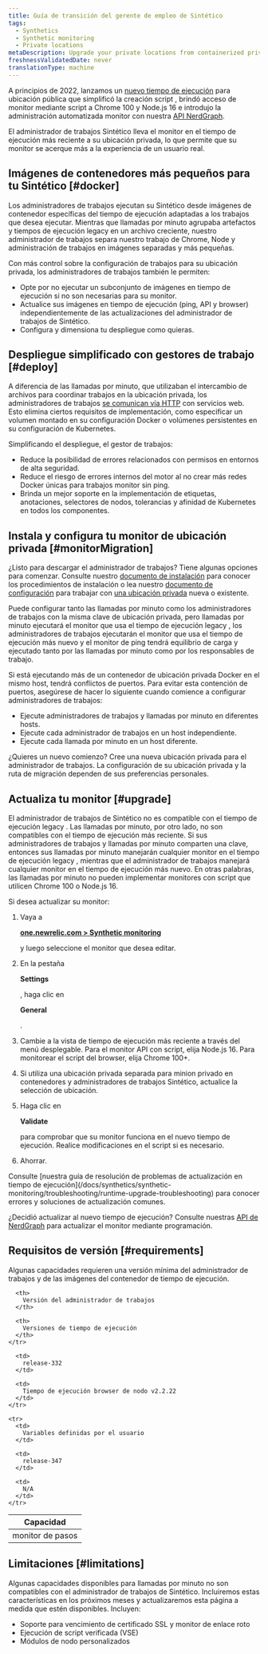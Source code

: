 ```yaml
---
title: Guía de transición del gerente de empleo de Sintético
tags:
  - Synthetics
  - Synthetic monitoring
  - Private locations
metaDescription: Upgrade your private locations from containerized private minion (CPM) to the synthetics job manager
freshnessValidatedDate: never
translationType: machine
---
```


A principios de 2022, lanzamos un [nuevo tiempo de ejecución](/docs/synthetics/synthetic-monitoring/using-monitors/new-runtime) para ubicación pública que simplificó la creación script , brindó acceso de monitor mediante script a Chrome 100 y Node.js 16 e introdujo la administración automatizada monitor con nuestra [API NerdGraph](/docs/apis/nerdgraph/examples/nerdgraph-synthetics-tutorial).

El administrador de trabajos Sintético lleva el monitor en el tiempo de ejecución más reciente a su ubicación privada, lo que permite que su monitor se acerque más a la experiencia de un usuario real.

## Imágenes de contenedores más pequeños para tu Sintético [#docker]

Los administradores de trabajos ejecutan su Sintético desde imágenes de contenedor específicas del tiempo de ejecución adaptadas a los trabajos que desea ejecutar. Mientras que llamadas por minuto agrupaba artefactos y tiempos de ejecución legacy en un archivo creciente, nuestro administrador de trabajos separa nuestro trabajo de Chrome, Node y administración de trabajos en imágenes separadas y más pequeñas.

Con más control sobre la configuración de trabajos para su ubicación privada, los administradores de trabajos también le permiten:

* Opte por no ejecutar un subconjunto de imágenes en tiempo de ejecución si no son necesarias para su monitor.
* Actualice sus imágenes en tiempo de ejecución (ping, API y browser) independientemente de las actualizaciones del administrador de trabajos de Sintético.
* Configura y dimensiona tu despliegue como quieras.

## Despliegue simplificado con gestores de trabajo [#deploy]

A diferencia de las llamadas por minuto, que utilizaban el intercambio de archivos para coordinar trabajos en la ubicación privada, los administradores de trabajos [se comunican vía HTTP](/docs/synthetics/synthetic-monitoring/private-locations/install-job-manager) con servicios web. Esto elimina ciertos requisitos de implementación, como especificar un volumen montado en su configuración Docker o volúmenes persistentes en su configuración de Kubernetes.

Simplificando el despliegue, el gestor de trabajos:

* Reduce la posibilidad de errores relacionados con permisos en entornos de alta seguridad.
* Reduce el riesgo de errores internos del motor al no crear más redes Docker únicas para trabajos monitor sin ping.
* Brinda un mejor soporte en la implementación de etiquetas, anotaciones, selectores de nodos, tolerancias y afinidad de Kubernetes en todos los componentes.

## Instala y configura tu monitor de ubicación privada [#monitorMigration]

¿Listo para descargar el administrador de trabajos? Tiene algunas opciones para comenzar. Consulte nuestro [documento de instalación](/docs/synthetics/synthetic-monitoring/private-locations/install-job-manager) para conocer los procedimientos de instalación o lea nuestro [documento de configuración](/docs/synthetics/synthetic-monitoring/private-locations/job-manager-configuration) para trabajar con [una ubicación privada](/docs/synthetics/synthetic-monitoring/private-locations/private-locations-overview-monitor-internal-sites-add-new-locations) nueva o existente.

Puede configurar tanto las llamadas por minuto como los administradores de trabajos con la misma clave de ubicación privada, pero llamadas por minuto ejecutará el monitor que usa el tiempo de ejecución legacy , los administradores de trabajos ejecutarán el monitor que usa el tiempo de ejecución más nuevo y el monitor de ping tendrá equilibrio de carga y ejecutado tanto por las llamadas por minuto como por los responsables de trabajo.

Si está ejecutando más de un contenedor de ubicación privada Docker en el mismo host, tendrá conflictos de puertos. Para evitar esta contención de puertos, asegúrese de hacer lo siguiente cuando comience a configurar administradores de trabajos:

* Ejecute administradores de trabajos y llamadas por minuto en diferentes hosts.
* Ejecute cada administrador de trabajos en un host independiente.
* Ejecute cada llamada por minuto en un host diferente.

¿Quieres un nuevo comienzo? Cree una nueva ubicación privada para el administrador de trabajos. La configuración de su ubicación privada y la ruta de migración dependen de sus preferencias personales.

## Actualiza tu monitor [#upgrade]

El administrador de trabajos de Sintético no es compatible con el tiempo de ejecución legacy . Las llamadas por minuto, por otro lado, no son compatibles con el tiempo de ejecución más reciente. Si sus administradores de trabajos y llamadas por minuto comparten una clave, entonces sus llamadas por minuto manejarán cualquier monitor en el tiempo de ejecución legacy , mientras que el administrador de trabajos manejará cualquier monitor en el tiempo de ejecución más nuevo. En otras palabras, las llamadas por minuto no pueden implementar monitores con script que utilicen Chrome 100 o Node.js 16.

Si desea actualizar su monitor:

1. Vaya a

   <DoNotTranslate>**[one.newrelic.com > Synthetic monitoring](https://one.newrelic.com/synthetics-nerdlets)**</DoNotTranslate>

   y luego seleccione el monitor que desea editar.

2. En la pestaña

   <DoNotTranslate>**Settings**</DoNotTranslate>

   , haga clic en

   <DoNotTranslate>**General**</DoNotTranslate>

   .

3. Cambie a la vista de tiempo de ejecución más reciente a través del menú desplegable. Para el monitor API con script, elija Node.js 16. Para monitorear el script del browser, elija Chrome 100+.

4. Si utiliza una ubicación privada separada para minion privado en contenedores y administradores de trabajos Sintético, actualice la selección de ubicación.

5. Haga clic en

   <DoNotTranslate>**Validate**</DoNotTranslate>

   para comprobar que su monitor funciona en el nuevo tiempo de ejecución. Realice modificaciones en el script si es necesario.

6. Ahorrar.

<Callout variant="tip">
  Consulte [nuestra guía de resolución de problemas de actualización en tiempo de ejecución](/docs/synthetics/synthetic-monitoring/troubleshooting/runtime-upgrade-troubleshooting) para conocer errores y soluciones de actualización comunes.
</Callout>

¿Decidió actualizar al nuevo tiempo de ejecución? Consulte nuestras [API de NerdGraph](/docs/apis/nerdgraph/examples/nerdgraph-synthetics-tutorial/#update-monitors) para actualizar el monitor mediante programación.

## Requisitos de versión [#requirements]

Algunas capacidades requieren una versión mínima del administrador de trabajos y de las imágenes del contenedor de tiempo de ejecución.

<table id="min-versions">
  <thead>
    <tr>
      <th>
        Capacidad
      </th>

      <th>
        Versión del administrador de trabajos
      </th>

      <th>
        Versiones de tiempo de ejecución
      </th>
    </tr>
  </thead>

  <tbody>
    <tr>
      <td>
        monitor de pasos
      </td>

      <td>
        release-332
      </td>

      <td>
        Tiempo de ejecución browser de nodo v2.2.22
      </td>
    </tr>

    <tr>
      <td>
        Variables definidas por el usuario
      </td>

      <td>
        release-347
      </td>

      <td>
        N/A
      </td>
    </tr>
  </tbody>
</table>

## Limitaciones [#limitations]

Algunas capacidades disponibles para llamadas por minuto no son compatibles con el administrador de trabajos de Sintético. Incluiremos estas características en los próximos meses y actualizaremos esta página a medida que estén disponibles. Incluyen:

* Soporte para vencimiento de certificado SSL y monitor de enlace roto
* Ejecución de script verificada (VSE)
* Módulos de nodo personalizados